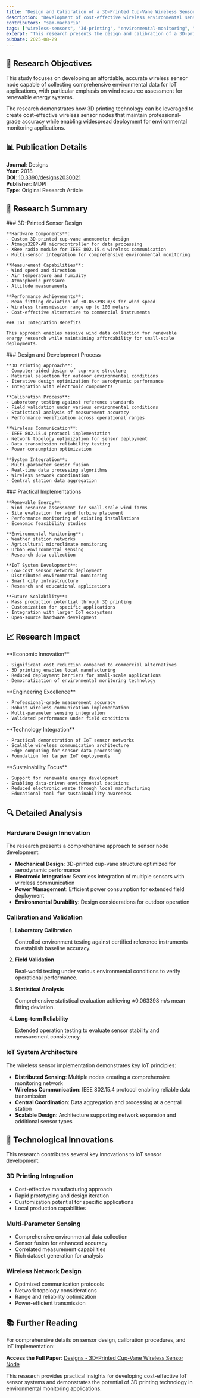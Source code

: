 ```yaml
---
title: "Design and Calibration of a 3D-Printed Cup-Vane Wireless Sensor Node"
description: "Development of cost-effective wireless environmental sensing systems for IoT applications"
contributors: "sam-macharia"
tags: ["wireless-sensors", "3d-printing", "environmental-monitoring", "IoT", "wind-energy"]
excerpt: "This research presents the design and calibration of a 3D-printed cup-vane wireless sensor node for comprehensive environmental monitoring, demonstrating innovative approaches to cost-effective IoT sensor development."
pubDate: 2025-08-29
---
```



<UniversalContentContributors 
  contributors={frontmatter.contributors}
/>

## 🎯 Research Objectives

This study focuses on developing an affordable, accurate wireless sensor node capable of collecting comprehensive environmental data for IoT applications, with particular emphasis on wind resource assessment for renewable energy systems.

<BionicText method="advanced" intensity="medium" class="highlight">
The research demonstrates how 3D printing technology can be leveraged to create cost-effective wireless sensor nodes that maintain professional-grade accuracy while enabling widespread deployment for environmental monitoring applications.
</BionicText>

## 📊 Publication Details

<Card title="Publication Information" icon="document">

**Journal**: Designs  
**Year**: 2018  
**DOI**: [10.3390/designs2030021](https://doi.org/10.3390/designs2030021)  
**Publisher**: MDPI  
**Type**: Original Research Article

</Card>

## 🔬 Research Summary

<Tabs>
  <TabItem label="Key Innovation">
    ### 3D-Printed Sensor Design
    
    **Hardware Components**:
    - Custom 3D-printed cup-vane anemometer design
    - Atmega328P-AU microcontroller for data processing
    - XBee radio module for IEEE 802.15.4 wireless communication
    - Multi-sensor integration for comprehensive environmental monitoring
    
    **Measurement Capabilities**:
    - Wind speed and direction
    - Air temperature and humidity
    - Atmospheric pressure
    - Altitude measurements
    
    **Performance Achievements**:
    - Mean fitting deviation of ±0.063398 m/s for wind speed
    - Wireless transmission range up to 100 meters
    - Cost-effective alternative to commercial instruments
    
    ### IoT Integration Benefits
    
    This approach enables massive wind data collection for renewable energy research while maintaining affordability for small-scale deployments.
  </TabItem>

  <TabItem label="Methodology">
    ### Design and Development Process
    
    **3D Printing Approach**:
    - Computer-aided design of cup-vane structure
    - Material selection for outdoor environmental conditions
    - Iterative design optimization for aerodynamic performance
    - Integration with electronic components
    
    **Calibration Process**:
    - Laboratory testing against reference standards
    - Field validation under various environmental conditions
    - Statistical analysis of measurement accuracy
    - Performance verification across operational ranges
    
    **Wireless Communication**:
    - IEEE 802.15.4 protocol implementation
    - Network topology optimization for sensor deployment
    - Data transmission reliability testing
    - Power consumption optimization
    
    **System Integration**:
    - Multi-parameter sensor fusion
    - Real-time data processing algorithms
    - Wireless network coordination
    - Central station data aggregation
  </TabItem>

  <TabItem label="Applications">
    ### Practical Implementations
    
    **Renewable Energy**:
    - Wind resource assessment for small-scale wind farms
    - Site evaluation for wind turbine placement
    - Performance monitoring of existing installations
    - Economic feasibility studies
    
    **Environmental Monitoring**:
    - Weather station networks
    - Agricultural microclimate monitoring
    - Urban environmental sensing
    - Research data collection
    
    **IoT System Development**:
    - Low-cost sensor network deployment
    - Distributed environmental monitoring
    - Smart city infrastructure
    - Research and educational applications
    
    **Future Scalability**:
    - Mass production potential through 3D printing
    - Customization for specific applications
    - Integration with larger IoT ecosystems
    - Open-source hardware development
  </TabItem>
</Tabs>

## 📈 Research Impact

<CardGrid>
  <Card title="Cost Effectiveness" icon="star">
    **Economic Innovation**
    
    - Significant cost reduction compared to commercial alternatives
    - 3D printing enables local manufacturing
    - Reduced deployment barriers for small-scale applications
    - Democratization of environmental monitoring technology
  </Card>
  
  <Card title="Technical Achievement" icon="rocket">
    **Engineering Excellence**
    
    - Professional-grade measurement accuracy
    - Robust wireless communication implementation
    - Multi-parameter sensing integration
    - Validated performance under field conditions
  </Card>
  
  <Card title="IoT Advancement" icon="laptop">
    **Technology Integration**
    
    - Practical demonstration of IoT sensor networks
    - Scalable wireless communication architecture
    - Edge computing for sensor data processing
    - Foundation for larger IoT deployments
  </Card>
  
  <Card title="Environmental Impact" icon="heart">
    **Sustainability Focus**
    
    - Support for renewable energy development
    - Enabling data-driven environmental decisions
    - Reduced electronic waste through local manufacturing
    - Educational tool for sustainability awareness
  </Card>
</CardGrid>

## 🔍 Detailed Analysis

### Hardware Design Innovation

The research presents a comprehensive approach to sensor node development:

- **Mechanical Design**: 3D-printed cup-vane structure optimized for aerodynamic performance
- **Electronic Integration**: Seamless integration of multiple sensors with wireless communication
- **Power Management**: Efficient power consumption for extended field deployment
- **Environmental Durability**: Design considerations for outdoor operation

### Calibration and Validation

<Steps>

1. **Laboratory Calibration**
   
   Controlled environment testing against certified reference instruments to establish baseline accuracy.

2. **Field Validation**
   
   Real-world testing under various environmental conditions to verify operational performance.

3. **Statistical Analysis**
   
   Comprehensive statistical evaluation achieving ±0.063398 m/s mean fitting deviation.

4. **Long-term Reliability**
   
   Extended operation testing to evaluate sensor stability and measurement consistency.

</Steps>

### IoT System Architecture

The wireless sensor implementation demonstrates key IoT principles:

- **Distributed Sensing**: Multiple nodes creating a comprehensive monitoring network
- **Wireless Communication**: IEEE 802.15.4 protocol enabling reliable data transmission
- **Central Coordination**: Data aggregation and processing at a central station
- **Scalable Design**: Architecture supporting network expansion and additional sensor types

## 🌟 Technological Innovations

This research contributes several key innovations to IoT sensor development:

### 3D Printing Integration
- Cost-effective manufacturing approach
- Rapid prototyping and design iteration
- Customization potential for specific applications
- Local production capabilities

### Multi-Parameter Sensing
- Comprehensive environmental data collection
- Sensor fusion for enhanced accuracy
- Correlated measurement capabilities
- Rich dataset generation for analysis

### Wireless Network Design
- Optimized communication protocols
- Network topology considerations
- Range and reliability optimization
- Power-efficient transmission

## 📚 Further Reading

For comprehensive details on sensor design, calibration procedures, and IoT implementation:

**Access the Full Paper**: [Designs - 3D-Printed Cup-Vane Wireless Sensor Node](https://doi.org/10.3390/designs2030021)

This research provides practical insights for developing cost-effective IoT sensor systems and demonstrates the potential of 3D printing technology in environmental monitoring applications.

<IoTAIoTComments />
<TawkWidget />
<Copyright />